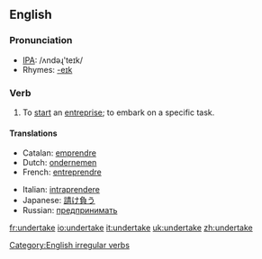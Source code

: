 ==English==

===Pronunciation===
*[[w:IPA|IPA]]: /ʌndəɻ'teɪk/
*Rhymes: [[Rhymes:English:-eɪk|-eɪk]]

===Verb===
{{en-verb|undertakes|undertaking|undertook|undertaken}}

# To [[start]] an [[entreprise]]; to embark on a specific task.

====Translations====
{{top}}
*Catalan: [[emprendre]]
*Dutch: [[ondernemen]]
*French: [[entreprendre]]
{{mid}}
*Italian: [[intraprendere]]
*Japanese: [[請け負う]]
*Russian: [[предпринимать]]
{{bottom}}

[[Category:English irregular verbs]]

[[fr:undertake]]
[[io:undertake]]
[[it:undertake]]
[[uk:undertake]]
[[zh:undertake]]